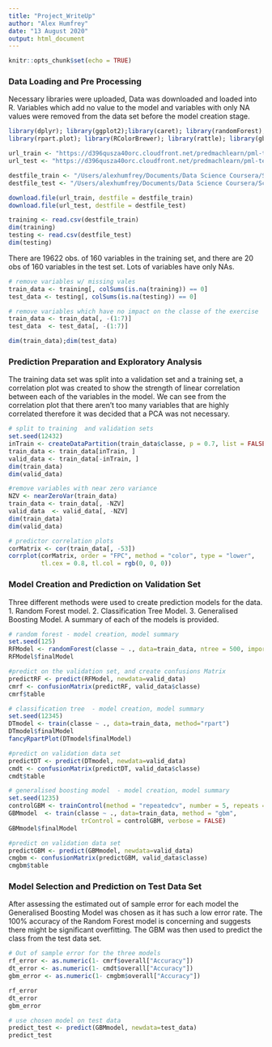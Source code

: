 ```yaml
---
title: "Project_WriteUp"
author: "Alex Humfrey"
date: "13 August 2020"
output: html_document
---
```


```r
knitr::opts_chunk$set(echo = TRUE)
```
### Data Loading and Pre Processing
Necessary libraries were uploaded, Data was downloaded and loaded into R. Variables which add no value to the model and variables with only NA values were removed from the data set before the model creation stage.

```r
library(dplyr); library(ggplot2);library(caret); library(randomForest); library(rpart) 
library(rpart.plot); library(RColorBrewer); library(rattle); library(gbm); library(corrplot)

url_train <- "https://d396qusza40orc.cloudfront.net/predmachlearn/pml-training.csv"
url_test <- "https://d396qusza40orc.cloudfront.net/predmachlearn/pml-testing.csv"

destfile_train <- "/Users/alexhumfrey/Documents/Data Science Coursera/Scripts/PracticalMachineLearning/train_data.csv"
destfile_test <- "/Users/alexhumfrey/Documents/Data Science Coursera/Scripts/PracticalMachineLearning/test_data.csv"

download.file(url_train, destfile = destfile_train)
download.file(url_test, destfile = destfile_test)

training <- read.csv(destfile_train)
dim(training)
testing <- read.csv(destfile_test)
dim(testing)

```
There are 19622 obs. of 160 variables in the training set, and there are 20 obs of 160 variables in the test set. Lots of variables have only NAs.

```r
# remove variables w/ missing vales
train_data <- training[, colSums(is.na(training)) == 0]
test_data <- testing[, colSums(is.na(testing)) == 0]

# remove variables which have no impact on the classe of the exercise
train_data <- train_data[, -(1:7)]
test_data  <- test_data[, -(1:7)]

dim(train_data);dim(test_data)
```

### Prediction Preparation and Exploratory Analysis
The training data set was split into a validation set and a training set, a correlation plot was created to show the strength of linear correlation between each of the variables in the model. We can see from the correlation plot that there aren't too many variables that are highly correlated therefore it was decided that a PCA was not necessary.

```r
# split to training  and validation sets
set.seed(12432) 
inTrain <- createDataPartition(train_data$classe, p = 0.7, list = FALSE)
train_data <- train_data[inTrain, ]
valid_data <- train_data[-inTrain, ]
dim(train_data)
dim(valid_data)

#remove variables with near zero variance
NZV <- nearZeroVar(train_data)
train_data <- train_data[, -NZV]
valid_data  <- valid_data[, -NZV]
dim(train_data)
dim(valid_data)

# predictor correlation plots
corMatrix <- cor(train_data[, -53])
corrplot(corMatrix, order = "FPC", method = "color", type = "lower", 
         tl.cex = 0.8, tl.col = rgb(0, 0, 0))
```

### Model Creation and Prediction on Validation Set
Three different methods were used to create prediction models for the data. 1. Random Forest model. 2. Classification Tree Model. 3. Generalised Boosting Model. A summary of each of the models is provided.

```r
# random forest - model creation, model summary
set.seed(125)
RFModel <- randomForest(classe ~ ., data=train_data, ntree = 500, importance = TRUE)
RFModel$finalModel

#predict on the validation set, and create confusions Matrix
predictRF <- predict(RFModel, newdata=valid_data)
cmrf <- confusionMatrix(predictRF, valid_data$classe)
cmrf$table

# classification tree  - model creation, model summary
set.seed(12345)
DTmodel <- train(classe ~ ., data=train_data, method="rpart")
DTmodel$finalModel
fancyRpartPlot(DTmodel$finalModel)

#predict on validation data set
predictDT <- predict(DTmodel, newdata=valid_data)
cmdt <- confusionMatrix(predictDT, valid_data$classe)
cmdt$table

# generalised boosting model  - model creation, model summary
set.seed(1235)
controlGBM <- trainControl(method = "repeatedcv", number = 5, repeats = 1)
GBMmodel  <- train(classe ~ ., data=train_data, method = "gbm",
                    trControl = controlGBM, verbose = FALSE)
GBMmodel$finalModel

#predict on validation data set
predictGBM <- predict(GBMmodel, newdata=valid_data)
cmgbm <- confusionMatrix(predictGBM, valid_data$classe)
cmgbm$table
```

### Model Selection and Prediction on Test Data Set

After assessing the estimated out of sample error for each model the Generalised Boosting Model was chosen as it has such a low error rate. The 100% accuracy of the Random Forest model is concerning and suggests there might be significant overfitting. The GBM was then used to predict the class from the test data set.

```r
# Out of sample error for the three models
rf_error <- as.numeric(1- cmrf$overall["Accuracy"])
dt_error <- as.numeric(1- cmdt$overall["Accuracy"])
gbm_error <- as.numeric(1- cmgbm$overall["Accuracy"])

rf_error
dt_error
gbm_error

# use chosen model on test data
predict_test <- predict(GBMmodel, newdata=test_data)
predict_test
```
